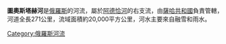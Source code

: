 '''圖奧斯塔赫河'''是[[俄羅斯|俄羅斯]]的河流，屬於[[阿德恰河|阿德恰河]]的右支流，由[[薩哈共和國|薩哈共和國]]負責管轄，河道全長271公里，流域面積約20,000平方公里，河水主要來自融雪和雨水。

{{Russia-geo-stub}}

[[Category:俄羅斯河流|Category:俄羅斯河流]]